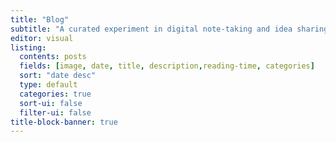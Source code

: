 ```yaml
---
title: "Blog"
subtitle: "A curated experiment in digital note-taking and idea sharing."
editor: visual
listing:
  contents: posts
  fields: [image, date, title, description,reading-time, categories]
  sort: "date desc"
  type: default
  categories: true
  sort-ui: false
  filter-ui: false
title-block-banner: true
---
```

